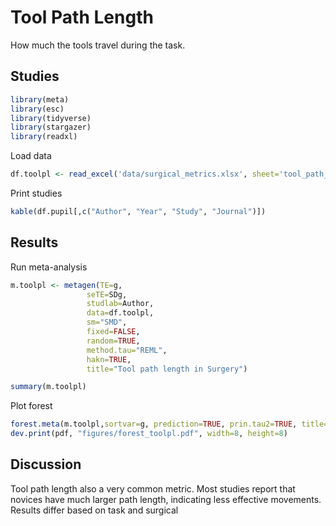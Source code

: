 # **Tool Path Length**
How much the tools travel during the task.

## Studies
```r
library(meta)
library(esc)
library(tidyverse)
library(stargazer)
library(readxl)
```
Load data
```r
df.toolpl <- read_excel('data/surgical_metrics.xlsx', sheet='tool_path_length')
```
Print studies
```r
kable(df.pupil[,c("Author", "Year", "Study", "Journal")])
```

## Results
Run meta-analysis
```r
m.toolpl <- metagen(TE=g,
                 seTE=SDg,
                 studlab=Author,
                 data=df.toolpl,
                 sm="SMD",
                 fixed=FALSE,
                 random=TRUE,
                 method.tau="REML",
                 hakn=TRUE,
                 title="Tool path length in Surgery")
```
```r
summary(m.toolpl)
```

Plot forest
```r
forest.meta(m.toolpl,sortvar=g, prediction=TRUE, prin.tau2=TRUE, title="Tool path length in Surgery")
dev.print(pdf, "figures/forest_toolpl.pdf", width=8, height=8)
```

## Discussion
Tool path length also a very common metric. Most studies report that novices have much larger path length, indicating less effective movements. Results differ based on task and surgical